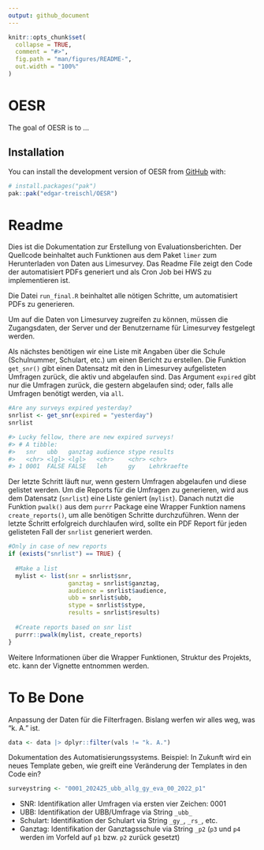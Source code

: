```yaml
---
output: github_document
---
```


<!-- README.md is generated from README.Rmd. Please edit that file -->

```r
knitr::opts_chunk$set(
  collapse = TRUE,
  comment = "#>",
  fig.path = "man/figures/README-",
  out.width = "100%"
)
```

# OESR

<!-- badges: start -->
<!-- badges: end -->

The goal of OESR is to ...

## Installation

You can install the development version of OESR from [GitHub](https://github.com/) with:

``` r
# install.packages("pak")
pak::pak("edgar-treischl/OESR")
```

# Readme

Dies ist die Dokumentation zur Erstellung von Evaluationsberichten. Der Quellcode beinhaltet auch Funktionen aus dem Paket `limer` zum Herunterladen von Daten aus Limesurvey. Das Readme File zeigt den Code der automatisiert PDFs generiert und als Cron Job bei HWS zu implementieren ist.


Die Datei `run_final.R` beinhaltet alle nötigen Schritte, um automatisiert PDFs zu generieren.


Um auf die Daten von Limesurvey zugreifen zu können, müssen die Zugangsdaten, der Server und der Benutzername für Limesurvey festgelegt werden.



Als nächstes benötigen wir eine Liste mit Angaben über die Schule (Schulnummer, Schulart, etc.) um einen Bericht zu erstellen. Die Funktion `get_snr()` gibt einen Datensatz mit den in Limesurvey aufgelisteten Umfragen zurück, die aktiv und abgelaufen sind. Das Argument `expired` gibt nur die Umfragen zurück, die gestern abgelaufen sind; oder, falls alle Umfragen benötigt werden, via `all`. 


```r
#Are any surveys expired yesterday?
snrlist <- get_snr(expired = "yesterday")
snrlist

#> Lucky fellow, there are new expired surveys!
#> # A tibble:
#>   snr   ubb   ganztag audience stype results    
#>   <chr> <lgl> <lgl>   <chr>    <chr> <chr>      
#> 1 0001  FALSE FALSE   leh      gy    Lehrkraefte
```


Der letzte Schritt läuft nur, wenn gestern Umfragen abgelaufen und diese gelistet werden. Um die Reports für die Umfragen zu generieren, wird aus dem Datensatz (`snrlist`) eine Liste geniert (`mylist`). Danach nutzt die Funktion `pwalk()` aus dem `purrr` Package eine Wrapper Funktion namens `create_reports()`, um alle benötigen Schritte durchzuführen. Wenn der letzte Schritt erfolgreich durchlaufen wird, sollte ein PDF Report für jeden gelisteten Fall der `snrlist` generiert werden.


```r
#Only in case of new reports
if (exists("snrlist") == TRUE) {
  
  #Make a list
  mylist <- list(snr = snrlist$snr,
                 ganztag = snrlist$ganztag,
                 audience = snrlist$audience,
                 ubb = snrlist$ubb,
                 stype = snrlist$stype,
                 results = snrlist$results)
  
  #Create reports based on snr list
  purrr::pwalk(mylist, create_reports)
}

```


Weitere Informationen über die Wrapper Funktionen, Struktur des Projekts, etc. kann der Vignette entnommen werden.


# To Be Done

Anpassung der Daten für die Filterfragen. Bislang werfen wir alles weg, was "k. A." ist.

```r
data <- data |> dplyr::filter(vals != "k. A.")
```

Dokumentation des Automatisierungssystems. Beispiel: In Zukunft wird ein neues Template geben, wie greift eine Veränderung der Templates in den Code ein?

```r
surveystring <- "0001_202425_ubb_allg_gy_eva_00_2022_p1"
```
- SNR: Identifikation aller Umfragen via ersten vier Zeichen: 0001
- UBB: Identifikation der UBB/Umfrage via String `_ubb_`
- Schulart: Identifikation der Schulart via String `_gy_`, `_rs_`, etc.
- Ganztag: Identifikation der Ganztagsschule via String `_p2` (`p3` und `p4` werden im Vorfeld auf `p1` bzw. `p2` zurück gesetzt)


